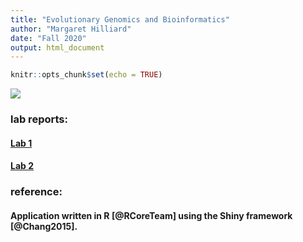 ```yaml
---
title: "Evolutionary Genomics and Bioinformatics"
author: "Margaret Hilliard"
date: "Fall 2020"
output: html_document
---
```

```r
knitr::opts_chunk$set(echo = TRUE)
```

![](images/IMG_2867.jpeg)

### lab reports:
#### [Lab 1](lab1_Hilliard.html)
#### [Lab 2](lab2.html)

### reference: 
#### Application written in R [@RCoreTeam] using the Shiny framework [@Chang2015].